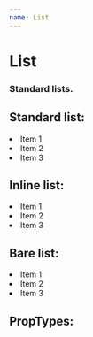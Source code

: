 ```yaml
---
name: List
---
```




# List
### Standard lists.

## Standard list:
<Playground>
	<List>
		<li>Item 1</li>
		<li>Item 2</li>
		<li>Item 3</li>
	</List>
</Playground>

## Inline list:

<Playground>
	<List inline>
		<li>Item 1</li>
		<li>Item 2</li>
		<li>Item 3</li>
	</List>
</Playground>

## Bare list:

<Playground>
	<List bare>
		<li>Item 1</li>
		<li>Item 2</li>
		<li>Item 3</li>
	</List>
</Playground>

## PropTypes:

<PropsTable of={List} />
